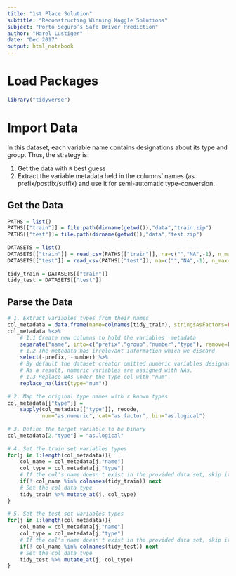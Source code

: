 ```yaml
---
title: "1st Place Solution"
subtitle: "Reconstructing Winning Kaggle Solutions"
subject: "Porto Seguro’s Safe Driver Prediction"
author: "Harel Lustiger"
date: "Dec 2017"
output: html_notebook
---
```


# Load Packages

```r
library("tidyverse")
```


# Import Data

In this dataset, each variable name contains designations about its type and 
group. Thus, the strategy is:

1. Get the data with `R` best guess
2. Extract the variable metadata held in the columns' names 
(as prefix/postfix/suffix) and use it for semi-automatic type-conversion. 

## Get the Data

```r
PATHS = list()
PATHS[["train"]] = file.path(dirname(getwd()),"data","train.zip")
PATHS[["test"]]= file.path(dirname(getwd()),"data","test.zip")
  
DATASETS = list()
DATASETS[["train"]] = read_csv(PATHS[["train"]], na=c("","NA",-1), n_max=1e2)
DATASETS[["test"]] = read_csv(PATHS[["test"]], na=c("","NA",-1), n_max=1e2)
  
tidy_train = DATASETS[["train"]]
tidy_test = DATASETS[["test"]]
```

## Parse the Data

```r
# 1. Extract variables types from their names
col_metadata = data.frame(name=colnames(tidy_train), stringsAsFactors=FALSE)
col_metadata %<>%
    # 1.1 Create new columns to hold the variables' metadata
    separate("name", into=c("prefix","group","number","type"), remove=F) %>%
    # 1.2 The metadata has irrelevant information which we discard
    select(-prefix, -number) %>%
    # By default the dataset creator omitted numeric variables designation. 
    # As a result, numeric variables are assigned with NAs.
    # 1.3 Replace NAs under the type col with "num".
    replace_na(list(type="num"))
  
# 2. Map the original type names with r known types
col_metadata[["type"]] = 
    sapply(col_metadata[["type"]], recode, 
           num="as.numeric", cat="as.factor", bin="as.logical")
  
# 3. Define the target variable to be binary
col_metadata[2,"type"] = "as.logical"
  
# 4. Set the train set variables types
for(j in 1:length(col_metadata)){
    col_name = col_metadata[j,"name"]
    col_type = col_metadata[j,"type"]
    # If the col's name doesn't exist in the provided data set, skip it.
    if(! col_name %in% colnames(tidy_train)) next
    # Set the col data type
    tidy_train %>% mutate_at(j, col_type)
}
  
# 5. Set the test set variables types
for(j in 1:length(col_metadata)){
    col_name = col_metadata[j,"name"]
    col_type = col_metadata[j,"type"]
    # If the col's name doesn't exist in the provided data set, skip it.
    if(! col_name %in% colnames(tidy_test)) next
    # Set the col data type
    tidy_test %>% mutate_at(j, col_type)
}
```
